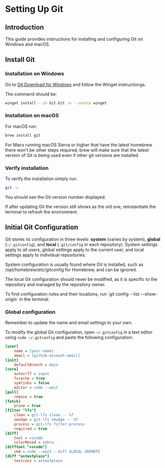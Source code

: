 
# Setting Up Git

## Introduction

This guide provides instructions for installing and configuring Git on Windows and macOS.

## Install Git

### Installation on Windows

Go to [Git Download for Windows](https://git-scm.com/download/win) and follow the Winget instructiongs.

The command should be:
```bash
winget install --id Git.Git -e --source winget
```

### Installation on macOS

For macOS run:
```bash
brew install git
```

For Macs running macOS Sierra or higher that have the latest homebrew there won't be other steps required, brew will make sure that the latest version of Git is being used even if other git versions are installed.

### Verify installation

To verify the installation simply run:
```bash
git -v
```

You should see the Git version number displayed.

<Callout>
If after updating Git the version still shows as the old one, reinstantiate the terminal to refresh the environment.
</Callout>

## Initial Git Configuration

Git stores its configuration in three levels: **system** (varies by system), **global** (`~/.gitconfig`), and **local** (`.git/config` in each repository). System settings apply to all users, global settings apply to the current user, and local settings apply to individual repositories.

<Callout type="info">
System configuration is usually found where Git is installed, such as /opt/homebrew/etc/gitconfig for Homebrew, and can be ignored.
</Callout>

The local Git configuration should never be modified, as it is specific to the repository and managed by the repository owner.

<Callout type="info">
To find configuration rules and their locations, run `git config --list --show-origin` in the terminal.
</Callout>

### Global configuration

<Callout type="warning">
Remember to update the name and email settings to your own.
</Callout>

To modify the global Git configuration, open `~/.gitconfig` in a text editor using `code ~/.gitconfig` and paste the following configuration:

```ini showLineNumbers filename=".gitconfig"
[user]
    name = [your-name]
    email = [github-account-email]
[init]
    defaultBranch = main
[core]
    autocrlf = input
    fscache = true
    symlinks = false
    editor = code --wait
[pull]
    rebase = true
[fetch]
    prune = true
[filter "lfs"]
    clean = git-lfs clean -- %f
    smudge = git-lfs smudge -- %f
    process = git-lfs filter-process
    required = true
[diff]
    tool = vscode
    colorMoved = zebra
[difftool "vscode"]
    cmd = code --wait --diff $LOCAL $REMOTE
[diff "astextplain"]
    textconv = astextplain
```
